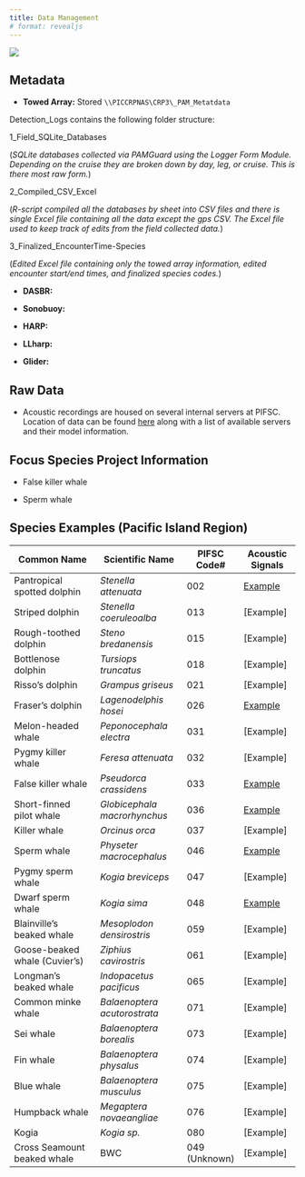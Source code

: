 ```yaml
---
title: Data Management
# format: revealjs
---
```


![](images/Wave_wWhales_v4.png)

## Metadata

-   **Towed Array:** Stored `\\PICCRPNAS\CRP3\_PAM_Metatdata`

Detection_Logs contains the following folder structure:

1_Field_SQLite_Databases

(*SQLite databases collected via PAMGuard using the Logger Form Module. Depending on the cruise they are broken down by day, leg, or cruise. This is there most raw form.*)

2_Compiled_CSV_Excel

(*R-script compiled all the databases by sheet into CSV files and there is single Excel file containing all the data except the gps CSV. The Excel file used to keep track of edits from the field collected data.*)

3_Finalized_EncounterTime-Species

(*Edited Excel file containing only the towed array information, edited encounter start/end times, and finalized species codes.*)

-   **DASBR:**

-   **Sonobuoy:**

-   **HARP:**

-   **LLharp:**

-   **Glider:**

## Raw Data

-   Acoustic recordings are housed on several internal servers at PIFSC. Location of data can be found [here](https://docs.google.com/spreadsheets/d/12dkFpM7FA4qUG-K3MNQCJFebb_e-9eTtFJ_p4G_hbAs/edit?usp=sharing) along with a list of available servers and their model information.

## Focus Species Project Information

-   False killer whale

-   Sperm whale

## Species Examples (Pacific Island Region)

| Common Name                   | Scientific Name              | PIFSC Code#   | Acoustic Signals  |
|-------------------------------|------------------------------|---------------|-------------------|
| Pantropical spotted dolphin   | *Stenella attenuata*         | 002           | [Example](002.qmd)|
| Striped dolphin               | *Stenella coeruleoalba*      | 013           | [Example]       |
| Rough-toothed dolphin         | *Steno bredanensis*          | 015           | [Example]       |
| Bottlenose dolphin            | *Tursiops truncatus*         | 018           | [Example]       |
| Risso's dolphin               | *Grampus griseus*            | 021           | [Example]       |
| Fraser's dolphin              | *Lagenodelphis hosei*        | 026           | [Example](026.qmd)|
| Melon-headed whale            | *Peponocephala electra*      | 031           | [Example]       |
| Pygmy killer whale            | *Feresa attenuata*           | 032           | [Example]       |
| False killer whale            | *Pseudorca crassidens*       | 033           | [Example](033.qmd)|
| Short-finned pilot whale      | *Globicephala macrorhynchus* | 036           | [Example](036.qmd)|
| Killer whale                  | *Orcinus orca*               | 037           | [Example]       |
| Sperm whale                   | *Physeter macrocephalus*     | 046           | [Example](046.qmd)|
| Pygmy sperm whale             | *Kogia breviceps*            | 047           | [Example]       |
| Dwarf sperm whale             | *Kogia sima*                 | 048           | [Example](048.qmd)|
| Blainville's beaked whale     | *Mesoplodon densirostris*    | 059           | [Example]       |
| Goose-beaked whale (Cuvier's) | *Ziphius cavirostris*        | 061           | [Example]       |
| Longman's beaked whale        | *Indopacetus pacificus*      | 065           | [Example]       |
| Common minke whale            | *Balaenoptera acutorostrata* | 071           | [Example]       |
| Sei whale                     | *Balaenoptera borealis*      | 073           | [Example]       |
| Fin whale                     | *Balaenoptera physalus*      | 074           | [Example]       |
| Blue whale                    | *Balaenoptera musculus*      | 075           | [Example]       |
| Humpback whale                | *Megaptera novaeangliae*     | 076           | [Example]       |
| Kogia                         | *Kogia sp.*                  | 080           | [Example]       |
| Cross Seamount beaked whale   | BWC                          | 049 (Unknown) | [Example]       |

